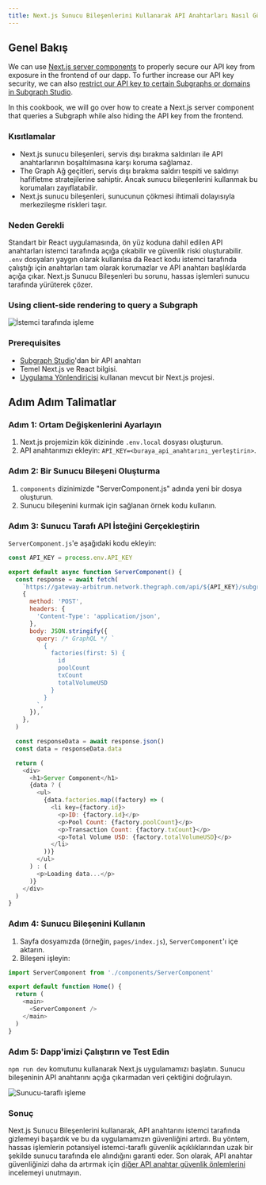 ```yaml
---
title: Next.js Sunucu Bileşenlerini Kullanarak API Anahtarları Nasıl Güvenli Bir Şekilde Kullanılır
---
```


## Genel Bakış

We can use [Next.js server components](https://nextjs.org/docs/app/building-your-application/rendering/server-components) to properly secure our API key from exposure in the frontend of our dapp. To further increase our API key security, we can also [restrict our API key to certain Subgraphs or domains in Subgraph Studio](/cookbook/upgrading-a-subgraph/#securing-your-api-key).

In this cookbook, we will go over how to create a Next.js server component that queries a Subgraph while also hiding the API key from the frontend.

### Kısıtlamalar

- Next.js sunucu bileşenleri, servis dışı bırakma saldırıları ile API anahtarlarının boşaltılmasına karşı koruma sağlamaz.
- The Graph Ağ geçitleri, servis dışı bırakma saldırı tespiti ve saldırıyı hafifletme stratejilerine sahiptir. Ancak sunucu bileşenlerini kullanmak bu korumaları zayıflatabilir.
- Next.js sunucu bileşenleri, sunucunun çökmesi ihtimali dolayısıyla merkezileşme riskleri taşır.

### Neden Gerekli

Standart bir React uygulamasında, ön yüz koduna dahil edilen API anahtarları istemci tarafında açığa çıkabilir ve güvenlik riski oluşturabilir. `.env` dosyaları yaygın olarak kullanılsa da React kodu istemci tarafında çalıştığı için anahtarları tam olarak korumazlar ve API anahtarı başlıklarda açığa çıkar. Next.js Sunucu Bileşenleri bu sorunu, hassas işlemleri sunucu tarafında yürüterek çözer.

### Using client-side rendering to query a Subgraph

![İstemci tarafında işleme](/img/api-key-client-side-rendering.png)

### Prerequisites

- [Subgraph Studio](https://thegraph.com/studio)'dan bir API anahtarı
- Temel Next.js ve React bilgisi.
- [Uygulama Yönlendiricisi](https://nextjs.org/docs/app) kullanan mevcut bir Next.js projesi.

## Adım Adım Talimatlar

### Adım 1: Ortam Değişkenlerini Ayarlayın

1. Next.js projemizin kök dizininde `.env.local` dosyası oluşturun.
2. API anahtarımızı ekleyin: `API_KEY=<buraya_api_anahtarını_yerleştirin>`.

### Adım 2: Bir Sunucu Bileşeni Oluşturma

1. `components` dizinimizde "ServerComponent.js" adında yeni bir dosya oluşturun.
2. Sunucu bileşenini kurmak için sağlanan örnek kodu kullanın.

### Adım 3: Sunucu Tarafı API İsteğini Gerçekleştirin

`ServerComponent.js`'e aşağıdaki kodu ekleyin:

```javascript
const API_KEY = process.env.API_KEY

export default async function ServerComponent() {
  const response = await fetch(
    `https://gateway-arbitrum.network.thegraph.com/api/${API_KEY}/subgraphs/id/HUZDsRpEVP2AvzDCyzDHtdc64dyDxx8FQjzsmqSg4H3B`,
    {
      method: 'POST',
      headers: {
        'Content-Type': 'application/json',
      },
      body: JSON.stringify({
        query: /* GraphQL */ `
          {
            factories(first: 5) {
              id
              poolCount
              txCount
              totalVolumeUSD
            }
          }
        `,
      }),
    },
  )

  const responseData = await response.json()
  const data = responseData.data

  return (
    <div>
      <h1>Server Component</h1>
      {data ? (
        <ul>
          {data.factories.map((factory) => (
            <li key={factory.id}>
              <p>ID: {factory.id}</p>
              <p>Pool Count: {factory.poolCount}</p>
              <p>Transaction Count: {factory.txCount}</p>
              <p>Total Volume USD: {factory.totalVolumeUSD}</p>
            </li>
          ))}
        </ul>
      ) : (
        <p>Loading data...</p>
      )}
    </div>
  )
}
```

### Adım 4: Sunucu Bileşenini Kullanın

1. Sayfa dosyamızda (örneğin, `pages/index.js`), `ServerComponent`'ı içe aktarın.
2. Bileşeni işleyin:

```javascript
import ServerComponent from './components/ServerComponent'

export default function Home() {
  return (
    <main>
      <ServerComponent />
    </main>
  )
}
```

### Adım 5: Dapp'imizi Çalıştırın ve Test Edin

`npm run dev` komutunu kullanarak Next.js uygulamamızı başlatın. Sunucu bileşeninin API anahtarını açığa çıkarmadan veri çektiğini doğrulayın.

![Sunucu-taraflı işleme](/img/api-key-server-side-rendering.png)

### Sonuç

Next.js Sunucu Bileşenlerini kullanarak, API anahtarını istemci tarafında gizlemeyi başardık ve bu da uygulamamızın güvenliğini artırdı. Bu yöntem, hassas işlemlerin potansiyel istemci-taraflı güvenlik açıklıklarından uzak bir şekilde sunucu tarafında ele alındığını garanti eder. Son olarak, API anahtar güvenliğinizi daha da artırmak için [diğer API anahtar güvenlik önlemlerini](/subgraphs/querying/managing-api-keys/) incelemeyi unutmayın.
